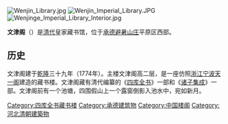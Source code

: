 [[File:Wenjin_Library.jpg|thumb]]
[[File:Wenjin_Imperial_Library.JPG|thumb]]
[[File:Wenjinge_Imperial_Library_Interior.jpg|thumb]]

'''文津阁'''（{{lang-mnc|ᡧᡠ <br />ᡩᠣᡤᠣᠨ <br />ᠠᠰᠠᡵᡳ|v=šu dogon asari}}）是[[清代|清代]]皇家藏书馆，位于[[承德|承德]][[避暑山庄|避暑山庄]]平原区西部。

==历史==
文津阁建于[[乾隆|乾隆]]三十九年（1774年）。主楼文津阁高二层，是一座仿照[[浙江|浙江]][[宁波|宁波]][[天一阁|天一阁]]建造的藏书楼。文津阁藏有清代编纂的《[[四库全书|四库全书]]》一部和《[[诸子集成|诸子集成]]》一部。文津阁前有一个池塘，四围假山上一个露窗倒影入池水中，宛如新月。

{{中国古代藏书楼}}
{{Authority control}}
[[Category:四库全书藏书楼|Category:四库全书藏书楼]]
[[Category:承德建筑物|Category:承德建筑物]]
[[Category:中国楼阁|Category:中国楼阁]]
[[Category:河北清朝建築物|Category:河北清朝建築物]]